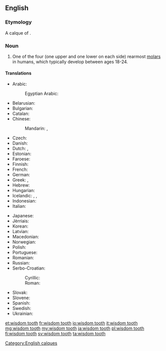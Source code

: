 ==English==
{{wikipedia}}

===Etymology===
A calque of {{etyl|la|-}} {{term|dens sapientae|dēns sapientiae|lang=la}}.

===Noun===
{{en-noun|head=[[wisdom]] [[tooth]]|wisdom teeth}}

# {{context|dentistry|lang=en}} One of the four (one upper and one lower on each side) rearmost [[molar]]s in humans, which typically develop between ages 18-24.

====Translations====
{{trans-top|rearmost molar in humans}}
* Arabic: {{t-|ar|درس العقل|m|tr=dirs al-ʕaql|sc=Arab}}
*: Egyptian Arabic: {{tø|arz|درس العقل|m|tr=ders el ʕaʔl|sc=Arab}}
* Belarusian: {{t-|be|зуб мудрасці|m|tr=zub múdrasci|sc=Cyrl}}
* Bulgarian: {{t+|bg|мъдрец|m|tr=mǎdréc}}
* Catalan: {{t-|ca|queixal del seny|m}}
* Chinese:
*: Mandarin: {{t|cmn|智齒|sc=Hani}}, {{t|cmn|智齿|tr=zhìchǐ|sc=Hani}}
* Czech: {{t-|cs|zub moudrosti|m}}
* Danish: {{t-|da|visdomstand}}
* Dutch: {{t-|nl|verstandskies|m}}, {{qualifier|Belgium}} {{t-|nl|wijsheidstand|m}}
* Estonian: {{t-|et|tarkusehammas}}
* Faroese: {{t-|fo|vísdómsjakslur|m}}
* Finnish: {{t+|fi|viisaudenhammas}}
* French: {{t+|fr|dent de sagesse|f}}
* German: {{t+|de|Weisheitszahn|m}}
* Greek: {{t+|el|φρονιμίτης|m|tr=fronimítis}}, {{t-|el|σωφρονιστήρας|m|tr=sofronistíras}}
* Hebrew: {{t-|he|שן בינה|f|tr=shen bina}}
* Hungarian: {{t+|hu|bölcsességfog}}
* Icelandic: {{t-|is|endajaxl|m}}, {{t+|is|vísdómstönn|f}}, {{t-|is|geirjaxl|m}}
* Indonesian: {{t+|id|gigi bungsu}}
* Italian: {{t-|it|dente del giudizio|m}}
{{trans-mid}}
* Japanese: {{t-|ja|親知らず|tr=おやしらず, oya-shirazu}}
* Jèrriais: {{tø|roa-jer|dent d'sagesse|f}}
* Korean: {{t-|ko|사랑니|tr=salangni|sc=Kore}}
* Latvian: {{t-|lv|gudrības zobs}}
* Macedonian: {{t-|mk|умник|m|tr=úmnik}}
* Norwegian: {{t-|no|visdomstann|m}}
* Polish: {{t-|pl|ząb mądrości|m}}
* Portuguese: {{t+|pt|siso|m}}
* Romanian: {{t+|ro|măsea de minte|f}}
* Russian: {{t-|ru|зуб мудрости|m|tr=zub múdrosti}}
* Serbo-Croatian:
*: Cyrillic: {{t-|sh|умњак|m|sc=Cyrl}}
*: Roman: {{t-|sh|umnjak|m|sc=Latn}}
* Slovak: {{t-|sk|zub múdrosti|m}}
* Slovene: {{t-|sl|modrostni zob|m}}
* Spanish: {{t-|es|muela del juicio|f}}
* Swedish: {{t+|sv|visdomstand|c}}
* Ukrainian: {{t-|uk|зуб мудрості|m|tr=zub múdrosti|sc=Cyrl}}
{{trans-bottom}}

[[Category:English calques]]

[[et:wisdom tooth]]
[[fr:wisdom tooth]]
[[io:wisdom tooth]]
[[it:wisdom tooth]]
[[mg:wisdom tooth]]
[[my:wisdom tooth]]
[[ja:wisdom tooth]]
[[pl:wisdom tooth]]
[[fi:wisdom tooth]]
[[sv:wisdom tooth]]
[[ta:wisdom tooth]]